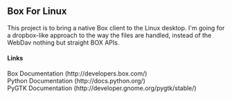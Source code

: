 == Box For Linux ==

This project is to bring a native Box client to the Linux desktop. I'm going for a dropbox-like approach to the way the files are handled, instead of the WebDav nothing but straight BOX APIs.


==== Links ====
Box Documentation (http://developers.box.com/)<br>
Python Documentation (http://docs.python.org/)<br>
PyGTK Documentation (http://developer.gnome.org/pygtk/stable/)<br>
